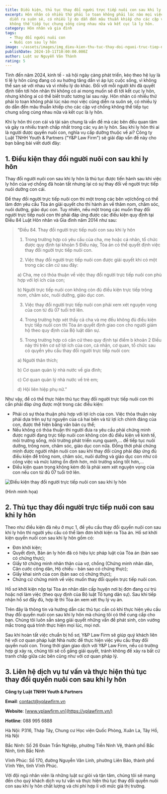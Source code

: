 ```yaml
---
title: Điều kiện, thủ tục thay đổi người trực tiếp nuôi con sau khi ly hôn
excerpt: Hôn nhân có nhiều thứ phải lo toan không phải lúc nào mọi việc cũng
  diễn ra suôn sẻ, có nhiều lý do dẫn đến mâu thuẫn khiếp cho các cặp vợ chồng
  không thể tiếp tục chung sống cùng nhau nữa và kết cục là ly hôn.
category: Hôn nhân và gia đình
tags:
  - Thay đổi người nuôi con
  - Nuôi con sau ly hôn
image: ~/assets/images/img_dieu-kien-thu-tuc-thay-doi-nguoi-truc-tiep-nuoi-con-sau-khi-ly-hon.jpg
publishDate: 2024-10-11T10:00:00.000Z
author: Luật sư Nguyễn Văn Thành
rating: 5
---
```

Tính đến năm 2024, kinh tế - xã hội ngày càng phát triển, kéo theo hệ lụy là tỉ lệ ly hôn cũng đang có xu hướng tăng dần vì áp lực cuộc sống, vì không thể san sẻ với nhau và vì nhiều lý do khác. Đối với mỗi người khi đã quyết định tiến tới hôn nhân thì không có ai mong muốn sẽ đi tới kết cục ly hôn, nhưng không ai có thể biết trước tương lai sau này. Hôn nhân có nhiều thứ phải lo toan không phải lúc nào mọi việc cũng diễn ra suôn sẻ, có nhiều lý do dẫn đến mâu thuẫn khiếp cho các cặp vợ chồng không thể tiếp tục chung sống cùng nhau nữa và kết cục là ly hôn.

Khi ly hôn thì con cái và tài sản chung là vấn đề mà các bên đều quan tâm và gây ra nhiều tranh chấp nhất trong các vụ án ly hôn. Sau khi ly hôn thì ai là người được quyền nuôi con, nghĩa vụ cấp dưỡng thuộc về ai? Công ty Luật TNHH Youth & Partners ("Y&P Law Firm") sẽ giải đáp vấn đề này cho bạn bằng bài viết dưới đây:

## 1. Điều kiện thay đổi người nuôi con sau khi ly hôn

Thay đổi người nuôi con sau khi ly hôn là thủ tục được tiến hành sau khi việc ly hôn của vợ chồng đã hoàn tất nhưng lại có sự thay đổi về người trực tiếp nuôi dưỡng con cái.

Để thay đổi người trực tiếp nuôi con thì một trong các bên vợ/chồng có thể làm đơn yêu cầu Tòa án giải quyết cho thi hành án về thăm nom, chăm sóc, nuôi dưỡng, giáo dục con. Tuy nhiên, nếu một trong các muốn thay đổi người trực tiếp nuôi con thì phải đáp ứng được các điều kiện quy định tại Điều 84 Luật Hôn nhân và Gia đình năm 2014 như sau:

> “Điều 84. Thay đổi người trực tiếp nuôi con sau khi ly hôn
>
> 1. Trong trường hợp có yêu cầu của cha, mẹ hoặc cá nhân, tổ chức được quy định tại khoản 5 Điều này, Tòa án có thể quyết định việc thay đổi người trực tiếp nuôi con.
>
> 2. Việc thay đổi người trực tiếp nuôi con được giải quyết khi có một trong các căn cứ sau đây:
>
> a) Cha, mẹ có thỏa thuận về việc thay đổi người trực tiếp nuôi con phù hợp với lợi ích của con;
>
> b) Người trực tiếp nuôi con không còn đủ điều kiện trực tiếp trông nom, chăm sóc, nuôi dưỡng, giáo dục con.
>
> 3. Việc thay đổi người trực tiếp nuôi con phải xem xét nguyện vọng của con từ đủ 07 tuổi trở lên.
>
> 4. Trong trường hợp xét thấy cả cha và mẹ đều không đủ điều kiện trực tiếp nuôi con thì Tòa án quyết định giao con cho người giám hộ theo quy định của Bộ luật dân sự.
>
> 5. Trong trường hợp có căn cứ theo quy định tại điểm b khoản 2 Điều này thì trên cơ sở lợi ích của con, cá nhân, cơ quan, tổ chức sau có quyền yêu cầu thay đổi người trực tiếp nuôi con:
>
> a) Người thân thích;
>
> b) Cơ quan quản lý nhà nước về gia đình;
>
> c) Cơ quan quản lý nhà nước về trẻ em;
>
> d) Hội liên hiệp phụ nữ.”

Như vậy, để có thể thực hiện thủ tục thay đổi người trực tiếp nuôi con thì cần phải đáp ứng được một trong các điều kiện: 

* Phải có sự thỏa thuận phù hợp với lợi ích của con. Việc thỏa thuận này phải dựa trên sự tự nguyện của cả hai bên và từ lợi ích chính đáng của con, được thể hiện bằng văn bản cụ thể;
* Nếu không có thỏa thuận thì người đưa ra yêu cầu phải chứng minh được người đang trực tiếp nuôi con không còn đủ điều kiện về kinh tế, môi trường sống, môi trường phát triển xung quanh,... để tiếp tục nuôi dưỡng, trông nom, chăm sóc, giáo dục con nữa. Đồng thời phải chứng minh được người nhận nuôi con sau khi thay đổi cũng phải đáp ứng đủ điều kiện để trông nom, chăm sóc, nuôi dưỡng và giáo dục con như có công việc và mức lương ổn định hơn, môi trường sống tốt hơn,... 
* Điều kiện quan trọng không kém đó là phải xem xét nguyện vọng của con nếu con từ đủ 07 tuổi trở lên.

![Điều kiện thay đổi người trực tiếp nuôi con sau khi ly hôn](~/assets/images/dieu-kien-thay-doi-nguoi-truc-tiep-nuoi-con-sau-khi-ly-hon.png "Điều kiện thay đổi người trực tiếp nuôi con sau khi ly hôn")

(Hình minh họa)

## 2. Thủ tục thay đổi người trực tiếp nuôi con sau khi ly hôn

Theo như điều kiện đã nêu ở mục 1, để yêu cầu thay đổi quyền nuôi con sau khi ly hôn thì người yêu cầu có thể làm đơn khởi kiện ra Tòa án. Hồ sơ khởi kiện quyền nuôi con sau khi ly hôn gồm có:

* Đơn khởi kiện;
* Quyết định, Bản án ly hôn đã có hiệu lực pháp luật của Tòa án (bản sao có chứng thực);
* Giấy tờ chứng minh nhân thân của vợ, chồng (Chứng minh nhân dân, Căn cước công dân, Hộ chiếu - bản sao có chứng thực);
* Giấy khai sinh của con (bản sao có chứng thực);
* Chứng cứ chứng minh về việc muốn thay đổi quyền trực tiếp nuôi con.

Hồ sơ khởi kiện nộp tại Tòa án nhân dân cấp huyện nơi bị đơn đang cư trú hoặc nơi làm việc (theo quy định của Bộ luật Tố tụng dân sự). Sau khi tiếp nhận hồ sơ đầy đủ, hợp lệ thì Tòa án xem xét thụ lý vụ án.

Trên đây là thông tin và hướng dẫn các thủ tục cần có khi thực hiện yêu cầu thay đổi quyền nuôi con sau khi ly hôn mà chúng tôi có thể cung cấp cho bạn. Chúng tôi luôn sẵn sàng giải quyết những vấn đề phát sinh, còn vướng mắc trong quá trình thực hiện mọi lúc, mọi nơi.

Sau khi hoàn tất việc chuẩn bị hồ sơ, Y&P Law Firm sẽ giúp quý khách liên hệ với cơ quan pháp luật Nhà nước để thực hiện việc yêu cầu thay đổi quyền nuôi con. Trong thời gian giao dịch với Y&P Law Firm, nếu có trường hợp gì xảy ra, chúng tôi sẽ cố gắng giải quyết, tránh không để xảy ra bất cứ tranh chấp giữa các bên cũng như với cơ quan pháp lý.

## 3. Liên hệ dịch vụ tư vấn và thực hiện thủ tục thay đổi quyền nuôi con sau khi ly hôn 

**Công ty Luật TNHH Youth & Partners**

**Email**: contact@yplawfirm.vn

**Website**: [www.yplawfirm.vn](https://yplawfirm.vn/)

**Hotline**: 088 995 6888

Hà Nội: P316, Tháp Tây, Chung cư Học viện Quốc Phòng, Xuân La, Tây Hồ, Hà Nội

Bắc Ninh: Số 26 Đoàn Trần Nghiệp, phường Tiền Ninh Vệ, thành phố Bắc Ninh, tỉnh Bắc Ninh

Vĩnh Phúc: Số 170, đường Nguyễn Văn Linh, phường Liên Bảo, thành phố Vĩnh Yên, tỉnh Vĩnh Phúc.

Với đội ngũ nhân viên là những luật sư giỏi và tận tâm, chúng tôi sẽ mang đến cho quý khách dịch vụ tư vấn và thực hiện thủ tục thay đổi quyền nuôi con sau khi ly hôn chất lượng và chi phí hợp lí với mức giá thị trường.
